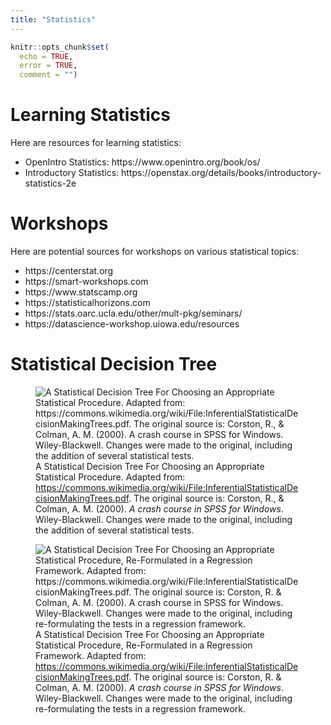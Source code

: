 ```yaml
---
title: "Statistics"
---
```


```r
knitr::opts_chunk$set(
  echo = TRUE,
  error = TRUE,
  comment = "")
```

# Learning Statistics {#learningStatistics}

Here are resources for learning statistics:

- OpenIntro Statistics: https://www.openintro.org/book/os/
- Introductory Statistics: https://openstax.org/details/books/introductory-statistics-2e

# Workshops {#workshops}

Here are potential sources for workshops on various statistical topics:

- https://centerstat.org
- https://smart-workshops.com
- https://www.statscamp.org
- https://statisticalhorizons.com
- https://stats.oarc.ucla.edu/other/mult-pkg/seminars/
- https://datascience-workshop.uiowa.edu/resources

# Statistical Decision Tree {#statisticalDecisionTree}

![A Statistical Decision Tree For Choosing an Appropriate Statistical Procedure. Adapted from: <https://commons.wikimedia.org/wiki/File:InferentialStatisticalDecisionMakingTrees.pdf>. The original source is: Corston, R., & Colman, A. M. (2000). *A crash course in SPSS for Windows*. Wiley-Blackwell. Changes were made to the original, including the addition of several statistical tests.](images/statisticalDecisionTree.png)

![A Statistical Decision Tree For Choosing an Appropriate Statistical Procedure, Re-Formulated in a Regression Framework. Adapted from: <https://commons.wikimedia.org/wiki/File:InferentialStatisticalDecisionMakingTrees.pdf>. The original source is: Corston, R. & Colman, A. M. (2000). *A crash course in SPSS for Windows*. Wiley-Blackwell. Changes were made to the original, including re-formulating the tests in a regression framework.](images/statisticalDecisionTreeRegression.png)
